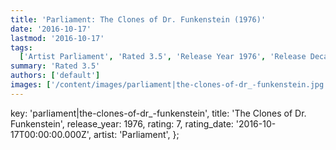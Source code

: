 ```yaml
---
title: 'Parliament: The Clones of Dr. Funkenstein (1976)'
date: '2016-10-17'
lastmod: '2016-10-17'
tags:
  ['Artist Parliament', 'Rated 3.5', 'Release Year 1976', 'Release Decade 1970']
summary: 'Rated 3.5'
authors: ['default']
images: ['/content/images/parliament|the-clones-of-dr_-funkenstein.jpg']
---
```


  key: 'parliament|the-clones-of-dr_-funkenstein',
  title: 'The Clones of Dr. Funkenstein',
  release_year: 1976,
  rating: 7,
  rating_date: '2016-10-17T00:00:00.000Z',
  artist: 'Parliament',
};

<MusicRating data={data} />
